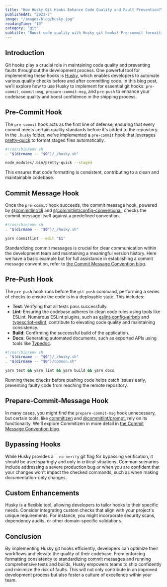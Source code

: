 ```yaml
---
title: "How Husky Git Hooks Enhance Code Quality and Fault Prevention?"
publishedAt: "2023-7"
image: "/images/blog/husky.jpg"
readingTime: "10"
category: "git"
subtitle: "Boost code quality with Husky git hooks! Pre-commit formatting, commit message standards, and pre-push checks ensure fault-free, confident shipping."
---
```


## Introduction

Git hooks play a crucial role in maintaining code quality and preventing faults throughout the development process. One powerful tool for implementing these hooks is [Husky](https://www.npmjs.com/package/husky), which enables developers to automate various quality checks before and after committing code. In this blog post, we'll explore how to use Husky to implement for essential git hooks: `pre-commit`, `commit-msg`, `prepare-commit-msg`, and `pre-push` to enhance your codebase quality and boost confidence in the shipping process.

## Pre-Commit Hook

The `pre-commit` hook acts as the first line of defense, ensuring that every commit meets certain quality standards before it's added to the repository. In the `.husky` folder, we've implemented a `pre-commit` hook that leverages [pretty-quick](https://npmjs.com/package/pretty-quick) to format staged files automatically.

```bash
#!/usr/bin/env sh
. "$(dirname -- "$0")/_/husky.sh"

node_modules/.bin/pretty-quick --staged
```

This ensures that code formatting is consistent, contributing to a clean and maintainable codebase.

## Commit Message Hook

Once the `pre-commit` hook succeeds, the commit message hook, powered by [@commitlint/cli](https://npmjs.com/package/@commitlint/cli) and [@commitlint/config-conventional](https://npmjs.com/package/@commitlint/config-conventional), checks the commit message itself against a predefined convention.

```bash
#!/usr/bin/env sh
. "$(dirname -- "$0")/_/husky.sh"

yarn commitlint --edit "$1"
```

Standardizing commit messages is crucial for clear communication within the development team and maintaining a meaningful version history. Here we have a basic example but for full assistance in establishing a commit message convention, refer to [the Commit Message Convention blog](/blog/commit-message-convention).

## Pre-Push Hook

The `pre-push` hook runs before the `git push` command, performing a series of checks to ensure the code is in a deployable state. This includes:

- **Test**: Verifying that all tests pass successfully.
- **Lint**: Ensuring the codebase adheres to clean code rules using tools like ESLint. Numerous ESLint plugins, such as [eslint-config-airbnb](https://www.npmjs.com/package/eslint-config-airbnb) and [typescript-eslint](https://typescript-eslint.io/), contribute to elevating code quality and maintaining consistency.
- **Build**: Confirming the successful build of the application.
- **Docs**: Generating automated documents, such as exported APIs using tools like [Typedoc](https://npmjs.com/package/typedoc).

```bash
#!/usr/bin/env sh
. "$(dirname -- "$0")/_/husky.sh"
. "$(dirname -- "$0")/common.sh"

yarn test && yarn lint && yarn build && yarn docs
```

Running these checks before pushing code helps catch issues early, preventing faulty code from reaching the remote repository.

## Prepare-Commit-Message Hook

In many cases, you might find the `prepare-commit-msg` hook unnecessary, but certain tools, like [commitizen](https://www.npmjs.com/package/commitizen) and [@commitlint/prompt](https://www.npmjs.com/package/@commitlint/prompt), rely on its functionality. We'll explore Commitizen in more detail in [the Commit Message Convention blog](/blog/commit-message-convention).

## Bypassing Hooks

While Husky provides a `--no-verify` git flag for bypassing verification, it should be used sparingly and only in critical situations. Common scenarios include addressing a severe production bug or when you are confident that your changes won't impact the checked commands, such as when making documentation-only changes.

## Custom Enhancements

Husky is a flexible tool, allowing developers to tailor hooks to their specific needs. Consider integrating custom checks that align with your project's unique requirements. For instance, you might incorporate security scans, dependency audits, or other domain-specific validations.

## Conclusion

By implementing Husky git hooks efficiently, developers can optimize their workflows and elevate the quality of their codebase. From enforcing formatting consistency to standardizing commit messages and running comprehensive tests and builds, Husky empowers teams to ship confidently and minimize the risk of faults. This will not only contribute in an improved development process but also foster a culture of excellence within your team.
